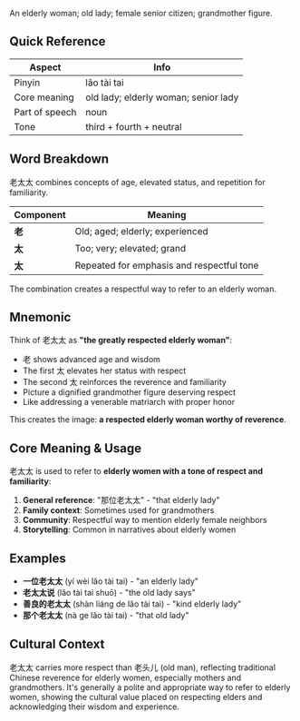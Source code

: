 An elderly woman; old lady; female senior citizen; grandmother figure.

## Quick Reference

| Aspect         | Info                                     |
| -------------- | ---------------------------------------- |
| Pinyin         | lǎo tài tai                              |
| Core meaning   | old lady; elderly woman; senior lady    |
| Part of speech | noun                                     |
| Tone           | third + fourth + neutral                 |

## Word Breakdown

老太太 combines concepts of age, elevated status, and repetition for familiarity.

| Component | Meaning                                  |
| --------- | ---------------------------------------- |
| **老**    | Old; aged; elderly; experienced         |
| **太**    | Too; very; elevated; grand               |
| **太**    | Repeated for emphasis and respectful tone |

The combination creates a respectful way to refer to an elderly woman.

## Mnemonic

Think of 老太太 as **"the greatly respected elderly woman"**:

- 老 shows advanced age and wisdom
- The first 太 elevates her status with respect
- The second 太 reinforces the reverence and familiarity
- Picture a dignified grandmother figure deserving respect
- Like addressing a venerable matriarch with proper honor

This creates the image: **a respected elderly woman worthy of reverence**.

## Core Meaning & Usage

老太太 is used to refer to **elderly women with a tone of respect and familiarity**:

1. **General reference**: "那位老太太" - "that elderly lady"
2. **Family context**: Sometimes used for grandmothers
3. **Community**: Respectful way to mention elderly female neighbors
4. **Storytelling**: Common in narratives about elderly women

## Examples

- **一位老太太** (yí wèi lǎo tài tai) - "an elderly lady"
- **老太太说** (lǎo tài tai shuō) - "the old lady says"
- **善良的老太太** (shàn liáng de lǎo tài tai) - "kind elderly lady"
- **那个老太太** (nà ge lǎo tài tai) - "that old lady"

## Cultural Context

老太太 carries more respect than 老头儿 (old man), reflecting traditional Chinese reverence for elderly women, especially mothers and grandmothers. It's generally a polite and appropriate way to refer to elderly women, showing the cultural value placed on respecting elders and acknowledging their wisdom and experience.

